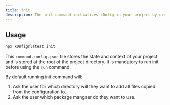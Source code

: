 ```yaml
---
title: init
description: The init command initializes c0nfig in your project by creating a setup file.
---
```


## Usage

```bash
npx k0nfig@latest init
```

This `command.config.json` file stores the state and context of your project and is stored at the root of the project directory. It is mandatory to run init before using the `run` command.

By default running init command will:

1. Ask the user for which directory will they want to add all files copied from the configuration to.
2. Ask the user which package mangaer do they want to use.

